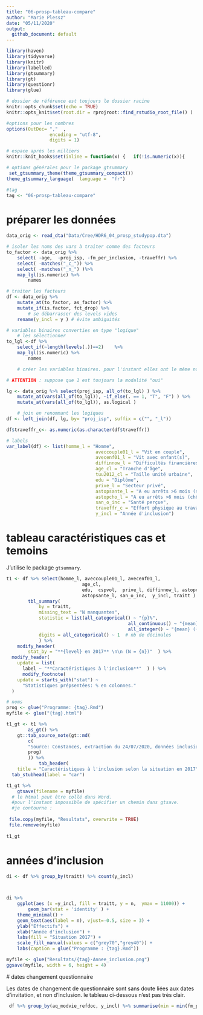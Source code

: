 ```yaml
---
title: "06-prosp-tableau-compare"
author: "Marie Plessz"
date: "05/11/2020"
output:
  github_document: default
---
```


```r
library(haven)
library(tidyverse)
library(knitr)
library(labelled)
library(gtsummary)
library(gt)
library(questionr)
library(glue)

# dossier de référence est toujours le dossier racine
knitr::opts_chunk$set(echo = TRUE)
knitr::opts_knit$set(root.dir = rprojroot::find_rstudio_root_file() )

#options pour les nombres
options(OutDec= ","  ,
				encoding = "utf-8",
				digits = 1)  

# espace après les milliers
knitr::knit_hooks$set(inline = function(x) {   if(!is.numeric(x)){     x   }else{    prettyNum(round(x,2), big.mark=",")    } }) 

# options générales pour le package gtsummary
 set_gtsummary_theme(theme_gtsummary_compact()) 
theme_gtsummary_language(  language =  "fr")

#tag
tag <- "06-prosp-tableau-compare"

```


# préparer les données
```r
data_orig <- read_dta("Data/Cree/HDR6_04_prosp_studypop.dta")

# isoler les noms des vars à traiter comme des facteurs
to_factor <- data_orig %>%
	select( -age,  -proj_isp, -fm_per_inclusion, -traveffr) %>% 
	select( -matches("_c_")) %>% 
	select( -matches("_n_") )%>% 					 	
	map_lgl(is.numeric) %>%
		names

# traiter les facteurs
df <- data_orig %>% 
	mutate_at(to_factor, as_factor) %>% 
	mutate_if(is.factor, fct_drop) %>% 
		# se débarrasser des levels vides
	rename(y_incl = y ) # évite ambiguités

# variables binaires converties en type "logique"
	# les sélectionner
to_lgl <-df %>%
	select_if(~length(levels(.))==2) 	%>% 
	map_lgl(is.numeric) %>%
		names

	# créer les variables binaires. pour l'instant elles ont le même nom dans un autre objet.

# ATTENTION : suppose que 1 est toujours la modalité "oui"

lg <- data_orig %>% select(proj_isp, all_of(to_lgl) ) %>% 
	mutate_at(vars(all_of(to_lgl)), ~if_else(. == 1, "T", "F") ) %>% 
	mutate_at(vars(all_of(to_lgl)), as.logical ) 

	# join en renommant les logiques
df <- left_join(df, lg, by= "proj_isp", suffix = c("", "_l"))

df$traveffr_c<- as.numeric(as.character(df$traveffr))

```

```r

# labels
var_label(df) <- list(homme_l = "Homme", 
								 aveccouple01_l = "Vit en couple",
								 avecenf01_l = "Vit avec enfant(s)",
								 diffinnow_l = "Difficultés financières",
								 age_cl = "Tranche d'âge",
								 tuu2012_cl = "Taille unité urbaine",
								 edu = "Diplôme",
								 prive_l = "Secteur privé",
								 astopsante_l = "A eu arrêts >6 mois (santé)",
								 astopcho_l = "A eu arrêts >6 mois (chômage)",
								 san_o_inc = "Santé perçue",
								 traveffr_c = "Effort physique au travail (max=14)",
								 y_incl = "Année d'inclusion")
```


# tableau caractéristiques cas et temoins 
J'utilise le package `gtsummary`.

```r

t1 <- df %>% select(homme_l, aveccouple01_l, avecenf01_l, 
							age_cl, 
							edu,  cspvol,  prive_l, diffinnow_l, astopcho_l,
							astopsante_l, san_o_inc,  y_incl, traitt )  %>% 
		tbl_summary(
			by = traitt,
			missing_text = "N manquantes",
			statistic = list(all_categorical() ~ "{p}%",
											 all_continuous() ~ "{mean} ({sd})",
											 all_integer() ~ "{mean} ({sd})"),
			digits = all_categorical() ~ 1  # nb de décimales
			) %>% 
	modify_header(
		stat_by = "**{level} en 2017** \n\n (N = {n})" 	) %>%
  modify_header(
    update = list(
      label ~ "**Caractéristiques à l'inclusion**"  ) ) %>% 
	  modify_footnote(
    update = starts_with("stat") ~ 
      "Statistiques prépsentées: % en colonnes."
  )


``` 


```r
# noms
prog <- glue("Programme: {tag}.Rmd")
myfile <- glue("{tag}.html")

t1_gt <- t1 %>% 
 		as_gt() %>% 
    gt::tab_source_note(gt::md(
    	c(
    	"Source: Constances, extraction du 24/07/2020, données inclusion et 2017.", 
    	prog)   
    	)) %>% 
    		tab_header(
    title = "Caractéristiques à l'inclusion selon la situation en 2017"  ) 	 %>%
  tab_stubhead(label = "car") 

t1_gt %>% 
  	gtsave(filename = myfile)
  # le htmal peut être collé dans Word.
  #pour l'instant impossible de spécifier un chemin dans gtsave.
  #je contourne : 
  
 file.copy(myfile, "Resultats", overwrite = TRUE)
 file.remove(myfile)
 
t1_gt 

```
 
# années d'inclusion 
```r
di <- df %>% group_by(traitt) %>% count(y_incl)



di %>% 
	ggplot(aes (x =y_incl, fill = traitt, y = n,  ymax = 11000)) +
		geom_bar(stat = 'identity' ) +
	theme_minimal() +
	geom_text(aes(label = n), vjust=-0.5, size = 3) +
	ylab("Effectifs") +
	xlab("Année d'inclusion") +
	labs(fill = "Situation 2017") +
	scale_fill_manual(values = c("grey70","grey40")) +
	labs(caption = glue("Programme : {tag}.Rmd"))

myfile <- glue("Resultats/{tag}-Annee_inclusion.png")
ggsave(myfile, width = 6, height = 4)
```
 # dates changement questionnaire

Les dates de changement de questionnaire sont sans doute liées aux dates d'invitation, et non d'inclusion. le tableau ci-dessous n'est pas très clair.

```r
 df %>% group_by(aq_modvie_refdoc, y_incl) %>% summarise(min = min(fm_per_inclusion), max = max(fm_per_inclusion))
```
 
